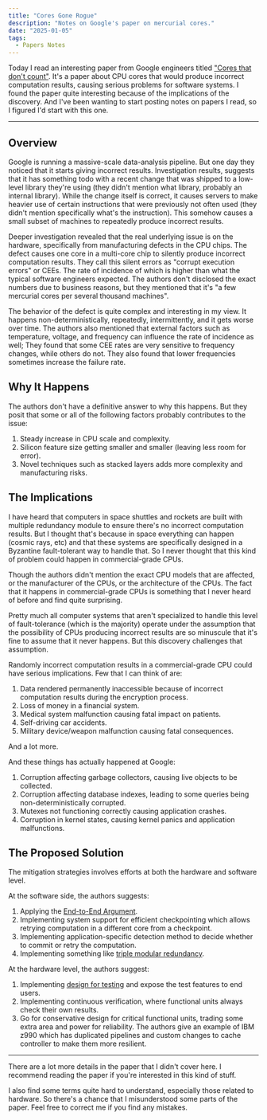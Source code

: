 ```yaml
---
title: "Cores Gone Rogue"
description: "Notes on Google's paper on mercurial cores."
date: "2025-01-05"
tags:
  - Papers Notes
---
```


Today I read an interesting paper from Google engineers titled ["Cores that don't count"](https://research.google/pubs/cores-that-dont-count/).
It's a paper about CPU cores that would produce incorrect computation results, causing serious problems for software systems.
I found the paper quite interesting because of the implications of the discovery. And I've been wanting to start posting 
notes on papers I read, so I figured I'd start with this one.

--- 

## Overview

Google is running a massive-scale data-analysis pipeline. But one day
they noticed that it starts giving incorrect results. Investigation results, suggests that it 
has something todo with a recent change that was shipped to a low-level library they're using 
(they didn't mention what library, probably an internal library). While the change itself is correct, 
it causes servers to make heavier use of certain instructions that were previously not often used 
(they didn't mention specifically what's the instruction). 
This somehow causes a small subset of machines to repeatedly produce incorrect results. 

Deeper investigation revealed that the real underlying issue is on the hardware, specifically from manufacturing 
defects in the CPU chips. The defect causes one core in a multi-core chip to silently produce 
incorrect computation results. They call this silent errors as "corrupt execution errors" or CEEs.
The rate of incidence of which is higher than what the typical software engineers expected. 
The authors don't disclosed the exact numbers due to business reasons, but they mentioned that it's 
"a few mercurial cores per several thousand machines".

The behavior of the defect is quite complex and interesting in my view. It happens non-deterministically, repeatedly, 
intermittently, and it gets worse over time. The authors also mentioned that external factors such as temperature, voltage, 
and frequency can influence the rate of incidence as well; They found that some CEE rates are very sensitive to frequency changes, 
while others do not. They also found that lower frequencies sometimes increase the failure rate.

## Why It Happens

The authors don't have a definitive answer to why this happens. 
But they posit that some or all of the following factors probably contributes to the issue:
1. Steady increase in CPU scale and complexity.
2. Silicon feature size getting smaller and smaller (leaving less room for error).
3. Novel techniques such as stacked layers adds more complexity and manufacturing risks.

## The Implications

I have heard that computers in space shuttles and rockets are built with multiple redundancy module
to ensure there's no incorrect computation results. But I thought that's because in space everything can happen (cosmic rays, etc)
and that these systems are specifically designed in a Byzantine fault-tolerant way to handle that.
So I never thought that this kind of problem could happen in commercial-grade CPUs. 

Though the authors didn't mention the exact CPU models that are affected, or the manufacturer
of the CPUs, or the architecture of the CPUs. The fact that it happens in commercial-grade CPUs
is something that I never heard of before and find quite surprising.

Pretty much all computer systems that aren't specialized to handle this level of fault-tolerance (which is the majority) 
operate under the assumption that the possibility of CPUs producing incorrect results are 
so minuscule that it's fine to assume that it never happens.
But this discovery challenges that assumption.

Randomly incorrect computation results in a commercial-grade CPU could have serious implications. 
Few that I can think of are:
1. Data rendered permanently inaccessible because of incorrect computation results during the encryption process.
2. Loss of money in a financial system.
3. Medical system malfunction causing fatal impact on patients.
4. Self-driving car accidents.
5. Military device/weapon malfunction causing fatal consequences.

And a lot more.

And these things has actually happened at Google:
1. Corruption affecting garbage collectors, causing live objects to be collected.
2. Corruption affecting database indexes, leading to some queries being non-deterministically corrupted.
3. Mutexes not functioning correctly causing application crashes.
4. Corruption in kernel states, causing kernel panics and application malfunctions.

## The Proposed Solution

The mitigation strategies involves efforts at both the hardware and software level.

At the software side, the authors suggests:
1. Applying the [End-to-End Argument](https://en.wikipedia.org/wiki/End-to-end_principle).
2. Implementing system support for efficient checkpointing which allows retrying computation
    in a different core from a checkpoint.
3. Implementing application-specific detection method to decide whether to commit or
    retry the computation.
4. Implementing something like [triple modular redundancy](https://en.wikipedia.org/wiki/Triple_modular_redundancy).

At the hardware level, the authors suggest:
1. Implementing [design for testing](https://en.wikipedia.org/wiki/Design_for_testing) 
    and expose the test features to end users.
2. Implementing continuous verification, where functional units always check their own results.
3. Go for conservative design for critical functional units, trading some extra area and power for reliability.
    The authors give an example of IBM z990 which has duplicated pipelines and custom changes to
    cache controller to make them more resilient.

---

There are a lot more details in the paper that I didn't cover here. 
I recommend reading the paper if you're interested in this kind of stuff.

I also find some terms quite hard to understand, especially those related to hardware.
So there's a chance that I misunderstood some parts of the paper. 
Feel free to correct me if you find any mistakes.